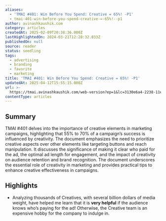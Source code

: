 ```yaml
---
aliases:
  - 'TMAI #401: Win Before You Spend: Creative = 65%! -P1'
  - tmai-401-win-before-you-spend-creative-=-65%!--p1
author: avinashkaushik.com
category: articles
createdAt: 2025-02-09T20:38:36.000Z
lastHighlightedOn: 2024-03-21T12:28:32.833Z
publishedOn: null
source: reader
status: seedling
tags:
  - advertising
  - branding
  - favorite
  - marketing
title: 'TMAI #401: Win Before You Spend: Creative = 65%! -P1'
updatedAt: 2025-04-12T15:55:15.000Z
url: >-
  https://tmai.avinashkaushik.com/web-version?ep=1&lc=3130e6a4-2238-11ee-9e85-fb91de59307b&p=f0cc14e2-e683-11ee-8d34-bd03b8c7c6ba&pt=campaign&t=1711009565&s=b1d36452d0dd9f320796379490bf31e36ca3c38bd9a147ae36281d4ef41a98b1
contentType: articles
---
```

## Summary

TMAI #401 delves into the importance of creative elements in marketing campaigns, highlighting that 55% to 70% of a campaign’s success is influenced by creativity. The document emphasizes the need to prioritize creative aspects over other elements like targeting buttons and reach manipulation. It discusses the significance of making it clear who paid for the ad, the optimal ad length for engagement, and the impact of creativity on audience retention and brand recognition. The document underscores the essential role of creativity in marketing and provides practical tips to enhance creative effectiveness in campaigns.

## Highlights

- Analyzing thousands of Creatives, with several billion dollars of media weight, have helped me learn that it is **very helpful** if the audience knows who’s paying for the ad!
  Otherwise, the Creative team is an expensive hobby for the company to indulge in.

